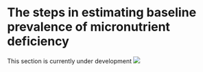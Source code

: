 # The steps in estimating baseline prevalence of micronutrient deficiency

This section is currently under development ![](images/WiP_purplespanner.svg)

